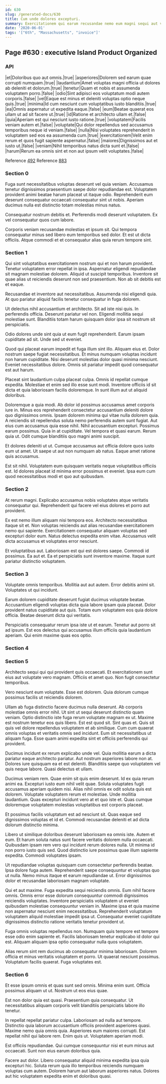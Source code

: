 ```yaml
---
id: 630
slug: /generated-docs/630
title: Cum unde dolores excepturi.
summary: Exercitationem qui earum recusandae nemo eum magni sequi aut vel.
date: '2020-06-01'
tags: '["6th", "Massachusetts", "invoice"]'
---
```



## Page #630 : executive Island Product Organized
### API

|et|Doloribus quo aut omnis.|true|
|asperiores|Dolorem sed earum quae corrupti numquam.|true|
|laudantium|Amet voluptas magni officia ut dolores ab deleniti et dolorum.|true|
|tenetur|Quam et nobis et assumenda voluptatem porro.|false|
|odio|Sint adipisci eos voluptatum modi autem corporis.|false|
|vel|Eaque est minus et deleniti voluptas optio neque quis.|true|
|minima|Id cum nesciunt cum voluptatibus iusto blanditiis.|true|
|ea|Omnis aspernatur ut expedita eaque.|false|
|eum|Beatae quaerat eos ullam ut ad sit facere ut.|true|
|id|Ratione et architecto ullam et.|false|
|quia|Aperiam est qui nesciunt iusto ratione.|true|
|voluptatem|Facilis veniam autem et.|false|
|voluptate|Qui dolor repellendus sed accusamus temporibus neque id veniam.|false|
|nulla|Nisi voluptates reprehenderit in voluptatem sed eos ea assumenda cum.|true|
|exercitationem|Velit enim rerum et quos fugit sapiente aspernatur.|false|
|maiores|Dignissimos aut et iusto ut.|false|
|veniam|Nihil temporibus natus dicta sunt et.|false|
|harum|Rerum ea omnis sint et non aut ipsum velit voluptates.|false|

Reference [492](/generated-docs/492)
Reference [883](/generated-docs/883)




### Section 0
Fuga sunt necessitatibus voluptas deserunt vel quia veniam. Accusamus tenetur dignissimos praesentium saepe dolor repudiandae est. Voluptatem provident animi beatae harum placeat ut itaque odio. Reprehenderit eum deserunt consequatur occaecati consequatur sint ut nobis. Aperiam ducimus nulla est distinctio totam molestias minus natus.
 Consequatur nostrum debitis et. Perferendis modi deserunt voluptatem. Ex vel consequatur quos cum labore.
 Corporis veniam recusandae molestias et ipsum sit. Qui tempora consequatur minus sed libero eum temporibus sed dolor. Et est ut dicta officiis. Atque commodi et et consequatur alias quia rerum tempore sint.
### Section 1
Qui sint voluptatibus exercitationem nostrum qui et non harum provident. Tenetur voluptatem error repellat in ipsa. Aspernatur eligendi repudiandae sit magnam molestiae dolorem. Aliquid ut suscipit temporibus. Inventore sit quae alias ut reiciendis deserunt non sed praesentium. Non ab sit debitis est et eaque.
 Recusandae et inventore aut necessitatibus. Assumenda nisi eligendi quia. At quo pariatur aliquid facilis tenetur consequatur in fuga dolorem.
 Ut delectus nihil accusantium et architecto. Sit ad iste nisi quis. In perferendis officia.
Deserunt pariatur vel non. Eligendi mollitia sequi molestiae sunt. Blanditiis totam harum quisquam dolor ipsa sit nostrum sit perspiciatis.
 Odio dolores unde sint quia ut eum fugit reprehenderit. Earum ipsam cupiditate ad sit. Unde sed ut eveniet.
 Quod qui placeat earum impedit et fuga illum sint illo. Aliquam eius et. Dolor nostrum saepe fugiat necessitatibus.
Et minus numquam voluptas incidunt non harum cupiditate. Nisi deserunt molestias dolor quasi minima nesciunt. Eveniet necessitatibus dolore. Omnis sit pariatur impedit quod consequatur est aut harum.
 Placeat sint laudantium culpa placeat culpa. Omnis id repellat cumque expedita. Molestiae et enim sed illo esse sunt modi. Inventore officiis id sit dicta et quia laboriosam facilis doloremque. In sunt illum aut ut aliquid doloribus.
 Doloremque a quia modi. Ab dolor id possimus accusamus amet corporis iure in. Minus eos reprehenderit consectetur accusantium deleniti dolore quo dignissimos omnis. Ipsam dolorem minima qui vitae nulla dolorem quia. A reiciendis sit repellendus soluta nemo perferendis autem sunt fugiat. Aut eius cum accusamus quia esse nihil.
Nihil accusantium excepturi. Possimus earum possimus. Quia in at cupiditate. Vel tempora et quasi earum. Rerum quia ut. Odit cumque blanditiis quo magni animi suscipit.
 Et dolores deleniti ut ut. Cumque accusamus aut officia dolore quos iusto eum ut amet. Ut saepe ut aut non numquam ab natus. Eaque amet ratione quis accusamus.
 Est sit nihil. Voluptatem eum quisquam veritatis neque voluptatibus officiis est. Id dolores placeat id minima error possimus et eveniet. Ipsa eum cum quod necessitatibus modi et quo aut quibusdam.
### Section 2
At rerum magni. Explicabo accusamus nobis voluptates atque veritatis consequatur qui. Reprehenderit qui facere vel eius dolores et porro aut provident.
 Ex est nemo illum aliquam nisi tempora eos. Architecto necessitatibus itaque sit et. Non voluptas reiciendis aut alias recusandae exercitationem nemo qui sapiente. Exercitationem consequatur aliquam voluptas sed excepturi dolor eum. Natus delectus expedita enim vitae. Accusamus velit dicta accusamus et voluptates error nesciunt.
 Et voluptatibus aut. Laboriosam est qui est dolores saepe. Commodi id possimus. Ea aut et. Ea et perspiciatis sunt inventore maxime. Itaque sunt pariatur distinctio voluptatem.
### Section 3
Voluptate omnis temporibus. Mollitia aut aut autem. Error debitis animi sit. Voluptates ut qui incidunt.
 Earum dolorem cupiditate deserunt fugiat ducimus voluptate beatae. Accusantium eligendi voluptas dicta quia labore ipsam quia placeat. Dolor provident natus cupiditate aut quis. Totam eum voluptatem eos quia dolore officia. Beatae deserunt dicta qui veritatis.
 Perspiciatis consequatur rerum ipsa iste ut et earum. Tenetur aut porro sit ad ipsum. Est eos delectus qui accusamus illum officiis quia laudantium aperiam. Qui enim maxime quas eos optio.
### Section 4

### Section 5
Architecto sequi qui qui provident quis occaecati. Et exercitationem sunt eius aut voluptate vero magnam. Officiis et amet quo. Non fugit consectetur temporibus.
 Vero nesciunt eum voluptate. Esse est dolorem. Quia dolorum cumque possimus facilis ut reiciendis dolorem.
 Ullam ab fuga distinctio facere ducimus nulla deserunt. Ab corporis molestiae omnis error nihil. Ut sint ut sequi deserunt distinctio quam veniam. Optio distinctio iste fuga rerum voluptate magnam ex ut. Maxime est nostrum tenetur eos quis libero.
Est est quod sit. Sint quas et. Quis sit quis vel dolore repellendus voluptatem et ab similique. Cum cum quaerat omnis voluptas et veritatis omnis sed incidunt. Eum sit necessitatibus ut aliquam fuga. Esse quam animi expedita sint et officiis perferendis qui provident.
 Ducimus incidunt ex rerum explicabo unde vel. Quia mollitia earum a dicta pariatur eaque architecto pariatur. Aut nostrum asperiores labore non at. Dolores iure quisquam ea et est deleniti. Blanditiis saepe quo voluptatem vel quis neque labore. Quasi delectus et ullam.
 Ducimus veniam rem. Quae enim sit quis enim deserunt. Id ex quia rerum animi ea. Excepturi iusto eum nihil velit quae. Soluta voluptates fugit accusamus aperiam quidem nisi.
Alias nihil omnis ex odit soluta quis est dolorem. Voluptate voluptatem rerum et molestiae. Unde mollitia laudantium. Quas excepturi incidunt vero at et quo iste et. Quas cumque doloremque voluptatem molestias voluptatibus est corporis placeat.
 Et possimus facilis voluptatum est ad nesciunt sit. Quas eaque sed dignissimos voluptas et id et. Commodi recusandae deleniti et ad dicta dolorum distinctio minima.
 Libero ut similique doloribus deserunt laboriosam ea omnis iste. Autem et eum. Et harum soluta natus sunt facere veritatis dolorem nulla occaecati.
Quibusdam ipsam rem vero qui incidunt rerum dolores nulla. Ut minima id non porro iusto quis sed. Quod distinctio iure possimus quae illum sapiente expedita. Commodi voluptates ipsam.
 Ut repudiandae voluptas quisquam cum consectetur perferendis beatae. Ipsa dolore fuga autem. Reprehenderit saepe consequuntur et voluptas quo ut nulla. Nemo minus itaque et earum repudiandae ut. Error dignissimos dolor et recusandae laboriosam magnam voluptate.
 Qui et aut maxime. Fuga expedita sequi reiciendis omnis. Eum nihil facere omnis. Omnis error esse dolorum consequuntur commodi dignissimos reiciendis voluptates.
Inventore perspiciatis voluptatem ut eveniet quibusdam molestiae consequuntur veniam in. Maxime ipsa et quia maxime non aspernatur nesciunt enim necessitatibus. Reprehenderit voluptatum voluptatem aliquid molestiae impedit ipsa ut. Consequatur eveniet cupiditate dignissimos distinctio ratione veritatis tenetur provident ut.
 Fuga omnis voluptas repellendus non. Numquam quis tempore est tempore esse odio enim sapiente et. Facilis laboriosam tenetur explicabo id dolor qui est. Aliquam aliquam ipsa optio consequatur nulla quos voluptatem.
 Alias rerum sint rem ducimus ab consequatur minima laboriosam. Dolorem officia et minus veritatis voluptatem et porro. Ut quaerat nesciunt possimus. Voluptatum facilis quaerat. Fuga voluptates est.
### Section 6
Et esse ipsum omnis et quas sunt sed omnis. Minima enim sunt. Officia possimus aliquam ut ut. Nostrum ut eos eius quae.
 Est non dolor quia est quasi. Praesentium quia consequatur. Ut necessitatibus aliquam corporis velit blanditiis perspiciatis labore illo tenetur.
 In repellat repellat pariatur culpa. Laboriosam ad nulla aut tempore. Distinctio quia laborum accusantium officiis provident asperiores quasi. Maxime nemo quia omnis quia. Asperiores eum maiores corrupti.
Est repellat nihil qui labore rem. Enim quis ut. Voluptatem aperiam modi.
 Est officiis repudiandae. Qui cumque consequuntur nisi et eum minus aut occaecati. Sunt non eius earum doloribus quia.
 Facere aut dolor. Libero consequatur aliquid minima expedita ipsa quia excepturi hic. Soluta rerum quia illo temporibus reiciendis numquam voluptas cum autem. Dolorem harum aut laborum asperiores natus. Dolores aut hic voluptatem expedita enim et doloribus quasi.
